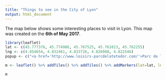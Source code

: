 ```yaml
---
title: "Things to see in the City of Lyon"
output: html_document
---
```


The map below shows some interesting places to visit in Lyon. This map was created on the <strong>6th of May 2017</strong>.

```r
library(leaflet)
lat <- c(45.777378, 45.774986, 45.767525, 45.761013, 45.762255)
lng <- c(4.854654, 4.832461, 4.833726, 4.826988, 4.822546)
popup <- c("<a href='http://www.loisirs-parcdelatetedor.com/'>Parc de la Tete d'Or</a>", "<a href='https://en.wikipedia.org/wiki/La_Croix-Rousse'>Place de la Croix Rousse</a>", "<a href='http://www.loisirs-parcdelatetedor.com/'>Museum of Fine Arts</a>", "<a href='www.vieux-lyon.org/'>Old Town</a>", "<a href='http://www.fourviere.org/'>Fourviere Basilica</a>")

m <- leaflet() %>% addTiles() %>% addTiles() %>% addMarkers(lat=lat, lng=lng, popup=popup)

m
```
